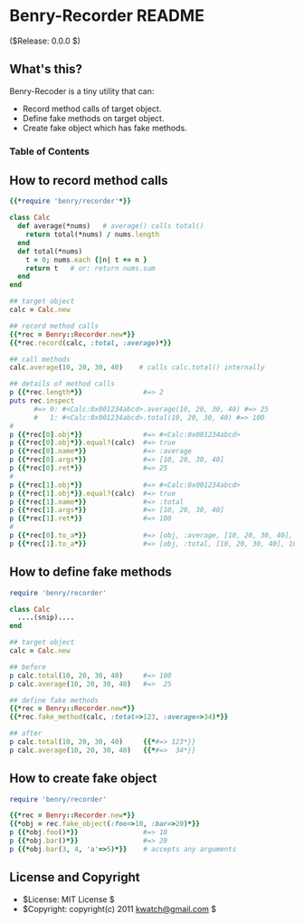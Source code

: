 <!-- -*- coding: utf-8 -*- -->
# Benry-Recorder README

($Release: 0.0.0 $)


## What's this?

Benry-Recoder is a tiny utility that can:

* Record method calls of target object.
* Define fake methods on target object.
* Create fake object which has fake methods.


### Table of Contents

<!-- TOC/ -->


## How to record method calls

<!--
file: example1.rb
-->

```ruby
{{*require 'benry/recorder'*}}

class Calc
  def average(*nums)   # average() calls total()
    return total(*nums) / nums.length
  end
  def total(*nums)
    t = 0; nums.each {|n| t += n }
    return t   # or: return nums.sum
  end
end

## target object
calc = Calc.new

## record method calls
{{*rec = Benry::Recorder.new*}}
{{*rec.record(calc, :total, :average)*}}

## call methods
calc.average(10, 20, 30, 40)    # calls calc.total() internally

## details of method calls
p {{*rec.length*}}               #=> 2
puts rec.inspect
      #=> 0: #<Calc:0x001234abcd>.average(10, 20, 30, 40) #=> 25
      #   1: #<Calc:0x001234abcd>.total(10, 20, 30, 40) #=> 100
#
p {{*rec[0].obj*}}               #=> #<Calc:0x001234abcd>
p {{*rec[0].obj*}}.equal?(calc)  #=> true
p {{*rec[0].name*}}              #=> :average
p {{*rec[0].args*}}              #=> [10, 20, 30, 40]
p {{*rec[0].ret*}}               #=> 25
#
p {{*rec[1].obj*}}               #=> #<Calc:0x001234abcd>
p {{*rec[1].obj*}}.equal?(calc)  #=> true
p {{*rec[1].name*}}              #=> :total
p {{*rec[1].args*}}              #=> [10, 20, 30, 40]
p {{*rec[1].ret*}}               #=> 100
#
p {{*rec[0].to_a*}}              #=> [obj, :average, [10, 20, 30, 40], 25]
p {{*rec[1].to_a*}}              #=> [obj, :total, [10, 20, 30, 40], 100]
```


## How to define fake methods

<!--
file: example2.rb
-->

```ruby
require 'benry/recorder'

class Calc
  ....(snip)....
end

## target object
calc = Calc.new

## before
p calc.total(10, 20, 30, 40)     #=> 100
p calc.average(10, 20, 30, 40)   #=>  25

## define fake methods
{{*rec = Benry::Recorder.new*}}
{{*rec.fake_method(calc, :total=>123, :average=>34)*}}

## after
p calc.total(10, 20, 30, 40)     {{*#=> 123*}}
p calc.average(10, 20, 30, 40)   {{*#=>  34*}}
```


## How to create fake object

<!--
file: example3.rb
-->

```ruby
require 'benry/recorder'

{{*rec = Benry::Recorder.new*}}
{{*obj = rec.fake_object(:foo=>10, :bar=>20)*}}
p {{*obj.foo()*}}                #=> 10
p {{*obj.bar()*}}                #=> 20
p {{*obj.bar(3, 4, 'a'=>5)*}}    # accepts any arguments
```


## License and Copyright

* $License: MIT License $
* $Copyright: copyright(c) 2011 kwatch@gmail.com $
